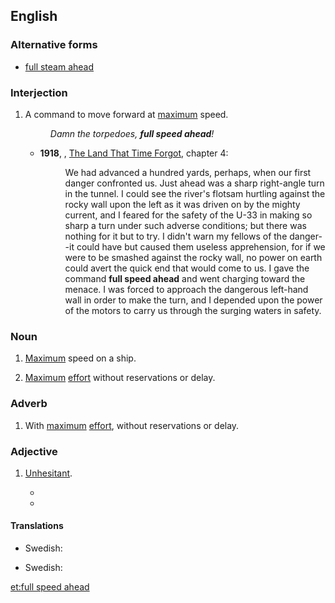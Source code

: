 ==English==
{{tea room|y=2014|m=November}}

===Alternative forms===
* [[full steam ahead]]

===Interjection===
{{en-interjection}}

# {{label|en|usually|nautical}} A command to move forward at [[maximum]] speed.
#: ''Damn the torpedoes, '''full speed ahead'''!''
#* '''1918''', {{w|Edgar Rice Burroughs}}, [[w:The Land That Time Forgot (novel)|The Land That Time Forgot]], chapter 4:
#*: We had advanced a hundred yards, perhaps, when our first danger confronted us. Just ahead was a sharp right-angle turn in the tunnel. I could see the river's flotsam hurtling against the rocky wall upon the left as it was driven on by the mighty current, and I feared for the safety of the U-33 in making so sharp a turn under such adverse conditions; but there was nothing for it but to try. I didn't warn my fellows of the danger--it could have but caused them useless apprehension, for if we were to be smashed against the rocky wall, no power on earth could avert the quick end that would come to us. I gave the command '''full speed ahead''' and went charging toward the menace. I was forced to approach the dangerous left-hand wall in order to make the turn, and I depended upon the power of the motors to carry us through the surging waters in safety.

===Noun===
{{en-noun|-}}

# {{label|en|usually|nautical}} [[Maximum]] speed on a ship.
#: {{ux|en|Then he gave it '''full speed ahead''', and shot us into the inlet.}}
# {{label|en|idiomatic}} [[maximum|Maximum]] [[effort]] without reservations or delay.
#: {{ux|en|We got the OK on the conversion project. It's '''full speed ahead'''.}}

===Adverb===
{{en-adv|-}}

# {{label|en|idiomatic}} With [[maximum]] [[effort]], without reservations or delay.
#: {{ux|en|He charged '''full speed ahead''' into his studies.}}

===Adjective===
{{en-adj|-}}

# {{label|en|idiomatic}} [[unhesitant|Unhesitant]].
#: {{ux|en|The company's '''full speed ahead''' approach to product development would ultimately be its downfall.}}
#* {{quote-book|passage=I was always so busy and '''full-speed ahead''' that I didn't take any time out to really listen to God.|title=Shattered|page=129|year=2009|isbn=1615791914}}
#* {{quote-book|passage=And what he's done in climbing is no less than world class — a blend of vision and genetic athleticism, with a '''full-speed-ahead''' approach that dwells on the possibilities, not the problems.|title=An Eye at the Top of the World|author=Pete Takeda|year=2013|page=90|isbn=786732873}}

====Translations====
{{trans-top|nautical}}
* Swedish: {{t|sv|full fart framåt}}
{{trans-mid}}
{{trans-bottom}}

{{trans-top|idiom, maximum effort}}
* Swedish: {{t|sv|full fart framåt}}
{{trans-mid}}
{{trans-bottom}}

[[et:full speed ahead]]